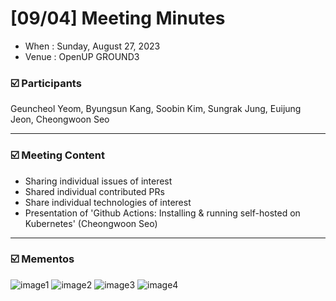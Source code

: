 # [09/04] Meeting Minutes

- When : Sunday, August 27, 2023
- Venue : OpenUP GROUND3

### ☑️ Participants

Geuncheol Yeom, Byungsun Kang, Soobin Kim, Sungrak Jung, Euijung Jeon, Cheongwoon Seo   

---

### ☑️ Meeting Content

- Sharing individual issues of interest
- Shared individual contributed PRs
- Share individual technologies of interest
- Presentation of 'Github Actions: Installing & running self-hosted on Kubernetes' (Cheongwoon Seo)

---

### ☑️ Mementos

![image1](./images/230904_1.jpg)
![image2](./images/230904_2.jpg)
![image3](./images/230904_3.jpg)
![image4](./images/230904_4.jpg)